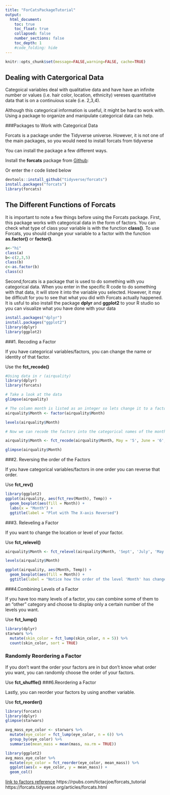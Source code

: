 ```yaml
---
title: "ForCatsPackageTutorial"
output:
  html_document:
    toc: true
    toc_float: true
    collapsed: false
    number_sections: false
    toc_depth: 1
    #code_folding: hide
---
```


```r
knitr::opts_chunk$set(message=FALSE,warning=FALSE, cache=TRUE)
```


## Dealing with Catergorical Data

Categoical variables deal with qualitative data and have have an infinite number or values (i.e. hair color, location, ethnicity) vereses quantitative data that is on a continuious scale (i.e. 2,3,4). 


Although this categorical information is useful, it might be hard to work with. Using a package to organize and manipulate categorical data can help.

###Packages to Work with Categorical Data

Forcats is a package under the Tidyverse universe. However, it is not one of the main packages, so you would need to install forcats from tidyverse

You can install the package a few different ways. 

Install the **forcats** package from [Github](https://github.com/tidyverse/forcats):

Or enter the r code listed below 

```r
devtools::install_github("tidyverse/forcats")
install.packages("forcats")
library(forcats)
```

## The Different Functions of Forcats

It is important to note a few things before using the Forcats package. First, this package works with categorical data in the form of factors. You can check what type of class your variable is with the function **class()**. To use Forcats, you should change your variable to a factor with the function **as.factor()** or **factor()**. 

```r
a<-"hi"
class(a)
b<-c(2,3,5)
class(b)
c<-as.factor(b)
class(c)

```



Second,forcats is a package that is used to do something with you categorical data. When you enter in the specific R code to do something with that data, it will store it into the variable you selected. However, it may be difficult for you to see that what you did with Forcats actually happened. It is usful to also install the package **dplyr** and **ggplot2** to your R studio so you can visualize what you have done with your data
```r
install.packages("dplyr")
install.packages("ggplot2")
library(dplyr)
library(ggplot2)
```



###1. Recoding a Factor

If you have categorical variables/factors, you can change the name or identity of that factor.

Use the **fct_recode()**
```r
#Using data in r (airquality)
library(dplyr)
library(forcats)

# Take a look at the data
glimpse(airquality)

# The column month is listed as an integer so lets change it to a factor
airquality$Month <- factor(airquality$Month)

levels(airquality$Month)

# Now we can recode the factors into the categorical names of the months

airquality$Month <- fct_recode(airquality$Month, May = '5', June = '6', July = '7', Aug = '8', Sept = '9')

glimpse(airquality$Month)
```


###2. Reversing the order of the Factors

If you have categorical variables/factors in one order you can reverse that order.

Use **fct_rev()**
```r
library(ggplot2)
ggplot(airquality, aes(fct_rev(Month), Temp)) +
  geom_boxplot(aes(fill = Month)) +
  labs(x = "Month") +
  ggtitle(label = "Plot with The X-axis Reversed")
```


###3. Releveling a Factor

If you want to change the location or level of your factor.

Use **fct_relevel()**
```r
airquality$Month <- fct_relevel(airquality$Month, 'Sept', 'July', 'May', 'Aug', 'June')

levels(airquality$Month)

ggplot(airquality, aes(Month, Temp)) +
  geom_boxplot(aes(fill = Month)) +
  ggtitle(label = "Notice how the order of the level 'Month' has changed")
```



###4.Combining Levels of a Factor

If you have too many levels of a factor, you can combine some of them to an "other" category and choose to display only a certain number of the levels you want.

Use **fct_lump()**

```r
library(dplyr)
starwars %>%
  mutate(skin_color = fct_lump(skin_color, n = 5)) %>%
  count(skin_color, sort = TRUE)
```

### Randomly Reordering a Factor

If you don't want the order your factors are in but don't know what order you want, you can randomly choose the order of your factors.


Use **fct_shuffle()**
###6.Reordering a Factor

Lastly, you can reorder your factors by using another variable.

Use **fct_reorder()**
```r
library(forcats)
library(dplyr)
glimpse(starwars)

avg_mass_eye_color <- starwars %>%
  mutate(eye_color = fct_lump(eye_color, n = 6)) %>%
  group_by(eye_color) %>%
  summarise(mean_mass = mean(mass, na.rm = TRUE))

```
```r
library(ggplot2)
avg_mass_eye_color %>%
  mutate(eye_color = fct_reorder(eye_color, mean_mass)) %>%
  ggplot(aes(x = eye_color, y = mean_mass)) + 
  geom_col()
```



[link to factors reference](https://r4ds.had.co.nz/factors.html)
https://rpubs.com/tictacjoe/forcats_tutorial
https://forcats.tidyverse.org/articles/forcats.html
